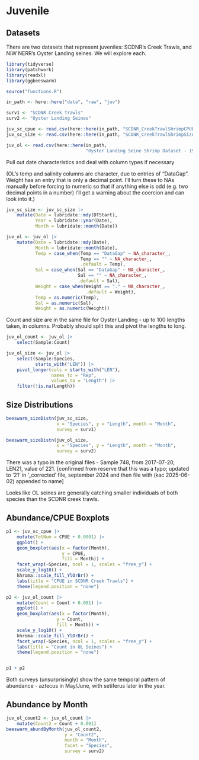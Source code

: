 # Juvenile  

## Datasets  

There are two datasets that represent juveniles: SCDNR's Creek Trawls, and NIW NERR's Oyster Landing seines. We will explore each.  

```r
library(tidyverse)
library(patchwork)
library(readxl)
library(ggbeeswarm)

source("functions.R")

in_path <- here::here("data", "raw", "juv")

surv1 <- "SCDNR Creek Trawls"
surv2 <- "Oyster Landing Seines"
```

```r
juv_sc_cpue <- read.csv(here::here(in_path, "SCDNR_CreekTrawlShrimpCPUE.csv"))
juv_sc_size <- read.csv(here::here(in_path, "SCDNR_CreekTrawlShrimpSize.csv"))

juv_ol <- read.csv(here::here(in_path, 
                              "Oyster Landing Seine Shrimp Dataset - 1984-2023 (BWP, 2025-04-24)(kac 2025-06-02).csv"))
```

Pull out date characteristics and deal with column types if necessary  

(OL's temp and salinity columns are character, due to entries of "DataGap". Weight has an entry that is only a decimal point. I'll turn these to NAs manually before forcing to numeric so that if anything else is odd (e.g. two decimal points in a number) I'll get a warning about the coercion and can look into it.)

```r
juv_sc_size <- juv_sc_size |> 
    mutate(Date = lubridate::mdy(DTStart),
           Year = lubridate::year(Date),
           Month = lubridate::month(Date))

juv_ol <- juv_ol |> 
    mutate(Date = lubridate::mdy(Date),
           Month = lubridate::month(Date),
           Temp = case_when(Temp == "DataGap" ~ NA_character_,
                            Temp == "" ~ NA_character_,
                            .default = Temp),
           Sal = case_when(Sal == "DataGap" ~ NA_character_,
                           Sal == "" ~ NA_character_,
                           .default = Sal),
           Weight = case_when(Weight == "." ~ NA_character_,
                              .default = Weight),
           Temp = as.numeric(Temp),
           Sal = as.numeric(Sal),
           Weight = as.numeric(Weight))
```



Count and size are in the same file for Oyster Landing - up to 100 lengths taken, in columns. Probably should split this and pivot the lengths to long.  

```r
juv_ol_count <- juv_ol |> 
    select(Sample:Count)

juv_ol_size <- juv_ol |> 
    select(Sample:Species,
           starts_with("LEN")) |> 
    pivot_longer(cols = starts_with("LEN"),
                 names_to = "Rep",
                 values_to = "Length") |> 
    filter(!is.na(Length))
```


## Size Distributions  

```r
beeswarm_sizeDistn(juv_sc_size,
                   x = "Species", y = "Length", month = "Month",
                   survey = surv1)

beeswarm_sizeDistn(juv_ol_size,
                   x = "Species", y = "Length", month = "Month",
                   survey = surv2)
```


There was a typo in the original files - Sample 748, from 2017-07-20, LEN21, value of 221. [confirmed from reserve that this was a typo; updated to '21' in '_corrected' file, september 2024 and then file with (kac 2025-06-02) appended to name] 

Looks like OL seines are generally catching smaller individuals of both species than the SCDNR creek trawls.  


## Abundance/CPUE Boxplots  

```r
p1 <- juv_sc_cpue |> 
    mutate(TotNum = CPUE + 0.0001) |> 
    ggplot() + 
    geom_boxplot(aes(x = factor(Month),
                     y = CPUE,
                     fill = Month)) +
    facet_wrap(~Species, ncol = 1, scales = "free_y") +
    scale_y_log10() +
    khroma::scale_fill_YlOrBr() +
    labs(title = "CPUE in SCDNR Creek Trawls") +
    theme(legend.position = "none")

p2 <- juv_ol_count |> 
    mutate(Count = Count + 0.001) |> 
    ggplot() +
    geom_boxplot(aes(x = factor(Month),
                   y = Count,
                   fill = Month)) +
    scale_y_log10() +
    khroma::scale_fill_YlOrBr() +
    facet_wrap(~Species, ncol = 1, scales = "free_y") +
    labs(title = "Count in OL Seines") +
    theme(legend.position = "none")


p1 + p2

```

Both surveys (unsurprisingly) show the same temporal pattern of abundance - aztecus in May/June, with setiferus later in the year.  

## Abundance by Month  

```r
juv_ol_count2 <- juv_ol_count |> 
    mutate(Count2 = Count + 0.001)
beeswarm_abundByMonth(juv_ol_count2,
                      y = "Count2",
                      month = "Month",
                      facet = "Species",
                      survey = surv2) 
```

